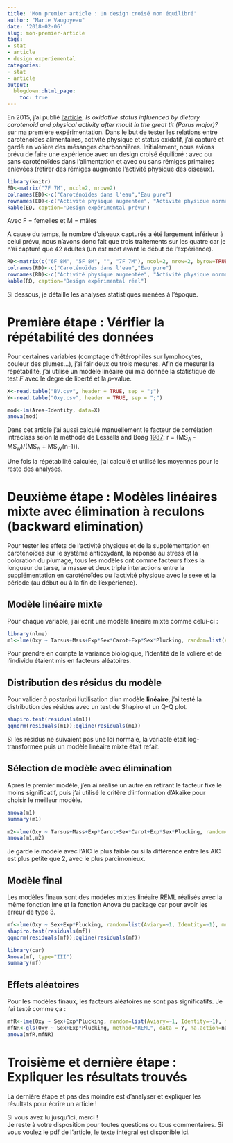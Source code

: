 ```yaml
---
title: 'Mon premier article : Un design croisé non équilibré'
author: "Marie Vaugoyeau"
date: '2018-02-06'
slug: mon-premier-article
tags:
- stat
- article
- design experiemental
categories:
- stat
- article
output:
  blogdown::html_page:
    toc: true
---
```

  
En 2015, j'ai publié [l'article](http://jeb.biologists.org/content/218/13/2106): *Is oxidative status influenced by dietary carotenoid and physical activity after moult in the great tit (Parus major)?* sur ma première expérimentation. Dans le but de tester les relations entre caroténoïdes alimentaires, activité physique et status oxidatif, j'ai capturé et gardé en volière des mésanges charbonnières.
Initialement, nous avions prévu de faire une expérience avec un design croisé équilibré : avec ou sans caroténoïdes dans l'alimentation et avec ou sans rémiges primaires enlevées (retirer des rémiges augmente l'activité physique des oiseaux).  
  
```r
library(knitr)
ED<-matrix("7F 7M", ncol=2, nrow=2)
colnames(ED)<-c("Caroténoïdes dans l'eau","Eau pure")
rownames(ED)<-c("Activité physique augmentée", "Activité physique normale")
kable(ED, caption="Design expérimental prévu")
```
  
Avec F = femelles et M = mâles  
  
 A cause du temps, le nombre d'oiseaux capturés a été largement inférieur à celui prévu, nous n'avons donc fait que trois traitements sur les quatre car je n'ai capturé que 42 adultes (un est mort avant le début de l'expérience).  
```r
RD<-matrix(c("6F 8M", "5F 8M", "", "7F 7M"), ncol=2, nrow=2, byrow=TRUE)
colnames(RD)<-c("Caroténoïdes dans l'eau","Eau pure")
rownames(RD)<-c("Activité physique augmentée", "Activité physique normale")
kable(RD, caption="Design expérimental réel")
```
  
Si dessous, je détaille les analyses statistiques menées à l'époque.  
  
# Première étape : Vérifier la répétabilité des données 
Pour certaines variables (comptage d'hétérophiles sur lymphocytes, couleur des plumes...), j'ai fair deux ou trois mesures. Afin de mesurer la répétabilité, j'ai utilisé un modèle linéaire qui m'a donnée la statistique de test *F* avec le degré de liberté et la *p*-value.  
  
```r
X<-read.table("BV.csv", header = TRUE, sep = ";")
Y<-read.table("Oxy.csv", header = TRUE, sep = ";")
```
  
```r
mod<-lm(Area~Identity, data=X)
anova(mod)
```
  
Dans cet article j'ai aussi calculé manuellement le facteur de corrélation intraclass selon la méthode de Lessells and Boag [1987](http://www.jstor.org/stable/4087240?seq=1#page_scan_tab_contents): r = (MS~A~ - MS~w~)/(MS~A~ + MS~W~(n-1)).  
  
Une fois la répétabilité calculée, j'ai calculé et utilisé  les moyennes pour le reste des analyses.  
  
# Deuxième étape : Modèles linéaires mixte avec élimination à reculons (backward elimination)
Pour tester les effets de l'activité physique et de la supplémentation en caroténoïdes sur le système antioxydant, la réponse au stress et la coloration du plumage, tous les modèles ont comme facteurs fixes la longueur du tarse, la masse et deux triple interactions entre la supplémentation en caroténoïdes ou l'activité physique avec le sexe et la période (au début ou à la fin de l'expérience).   
  
## Modèle linéaire mixte
Pour chaque variable, j'ai écrit une modèle linéaire mixte comme celui-ci :  
```r
library(nlme)
m1<-lme(Oxy ~ Tarsus+Mass+Exp*Sex*Carot+Exp*Sex*Plucking, random=list(Aviary=~1, Identity=~1), method="ML", data = Y, na.action=na.exclude)
```
Pour prendre en compte la variance biologique, l'identité de la volière et de l'individu étaient mis en facteurs aléatoires.  

## Distribution des résidus du modèle
Pour valider *à posteriori* l'utilisation d'un modèle **linéaire**, j'ai testé la distribution des résidus avec un test de Shapiro et un Q-Q plot.  
```r
shapiro.test(residuals(m1))
qqnorm(residuals(m1));qqline(residuals(m1))
```
Si les résidus ne suivaient pas une loi normale, la variable était log-transformée puis un modèle linéaire mixte était refait.  
  
## Sélection de modèle avec élimination  
Après le premier modèle, j'en ai réalisé un autre en retirant le facteur fixe le moins significatif, puis j'ai utilisé le critère d'information d'Akaike pour choisir le meilleur modèle.  
```r
anova(m1)
summary(m1)

m2<-lme(Oxy ~ Tarsus+Mass+Exp*Carot+Sex*Carot+Exp*Sex*Plucking, random=list(Aviary=~1, Identity=~1), method="ML", data = Y, na.action=na.exclude)
anova(m1,m2)
```
Je garde le modèle avec l'AIC le plus faible ou si la différence entre les AIC est plus petite que 2, avec le plus parcimonieux.  
  
## Modèle final
Les modèles finaux sont des modèles mixtes linéaire REML réalisés avec la même fonction lme et la fonction Anova du package car pour avoir les erreur de type 3.  
```r
mf<-lme(Oxy ~ Sex+Exp*Plucking, random=list(Aviary=~1, Identity=~1), method="REML", data = Y, na.action=na.exclude)
shapiro.test(residuals(mf))
qqnorm(residuals(mf));qqline(residuals(mf))

library(car)
Anova(mf, type="III")
summary(mf)
```
  
## Effets aléatoires  
Pour les modèles finaux, les facteurs aléatoires ne sont pas significatifs. Je l'ai testé comme ça :  
```r
mfR<-lme(Oxy ~ Sex+Exp*Plucking, random=list(Aviary=~1, Identity=~1), method="REML", data = Y, na.action=na.exclude)
mfNR<-gls(Oxy ~ Sex+Exp*Plucking, method="REML", data = Y, na.action=na.exclude)
anova(mfR,mfNR)
```
  
# Troisième et dernière étape : Expliquer les résultats trouvés  
La dernière étape et pas des moindre est d'analyser et expliquer les résultats pour écrire un article !  
  
Si vous avez lu jusqu'ici, merci !  
Je reste à votre disposition pour toutes questions ou tous commentaires. Si vous voulez le pdf de l'article, le texte intégral est disponible  [ici](https://www.researchgate.net/publication/276209153_Is_oxidative_status_influenced_by_dietary_carotenoid_and_physical_activity_after_moult_in_the_great_tit_Parus_major).  
